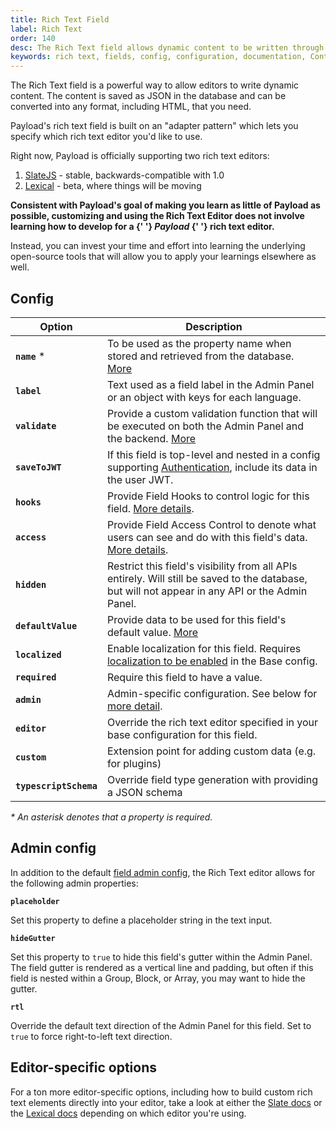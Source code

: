 ```yaml
---
title: Rich Text Field
label: Rich Text
order: 140
desc: The Rich Text field allows dynamic content to be written through the Admin Panel. Learn how to use Rich Text fields, see examples and options.
keywords: rich text, fields, config, configuration, documentation, Content Management System, cms, headless, javascript, node, react, nextjs
---
```


<Banner>
  The Rich Text field is a powerful way to allow editors to write dynamic content. The content is
  saved as JSON in the database and can be converted into any format, including HTML, that you need.
</Banner>

<LightDarkImage
  srcLight="https://payloadcms.com/images/docs/fields/richtext.png"
  srcDark="https://payloadcms.com/images/docs/fields/richtext-dark.png"
  alt="Shows a Rich Text field in the Payload Admin Panel"
  caption="Admin Panel screenshot of a Rich Text field"
/>

Payload's rich text field is built on an "adapter pattern" which lets you specify which rich text editor you'd like to use.

Right now, Payload is officially supporting two rich text editors:

1. [SlateJS](/docs/rich-text/slate) - stable, backwards-compatible with 1.0
2. [Lexical](/docs/rich-text/lexical) - beta, where things will be moving

<Banner type="success">
  <strong>
    Consistent with Payload's goal of making you learn as little of Payload as possible, customizing
    and using the Rich Text Editor does not involve learning how to develop for a
    {' '}
    <em>Payload</em>
    {' '}
    rich text editor.
  </strong>

  Instead, you can invest your time and effort into learning the underlying open-source tools that
  will allow you to apply your learnings elsewhere as well.
</Banner>

## Config

| Option                 | Description                                                                                                                                             |
| ---------------------- | ------------------------------------------------------------------------------------------------------------------------------------------------------- |
| **`name`** \*          | To be used as the property name when stored and retrieved from the database. [More](/docs/fields/overview#field-names)                                  |
| **`label`**            | Text used as a field label in the Admin Panel or an object with keys for each language.                                                                 |
| **`validate`**         | Provide a custom validation function that will be executed on both the Admin Panel and the backend. [More](/docs/fields/overview#validation)            |
| **`saveToJWT`**        | If this field is top-level and nested in a config supporting [Authentication](/docs/authentication/overview), include its data in the user JWT.           |
| **`hooks`**            | Provide Field Hooks to control logic for this field. [More details](../hooks/fields).                                                                                                                                                                         |
| **`access`**           | Provide Field Access Control to denote what users can see and do with this field's data. [More details](../access-control/fields).                                                                                                                                                  |
| **`hidden`**           | Restrict this field's visibility from all APIs entirely. Will still be saved to the database, but will not appear in any API or the Admin Panel.        |
| **`defaultValue`**     | Provide data to be used for this field's default value. [More](/docs/fields/overview#default-values)                                                    |
| **`localized`**        | Enable localization for this field. Requires [localization to be enabled](/docs/configuration/localization) in the Base config.                         |
| **`required`**         | Require this field to have a value.                                                                                                                     |
| **`admin`**            | Admin-specific configuration. See below for [more detail](#admin-config).                                                                               |
| **`editor`**           | Override the rich text editor specified in your base configuration for this field.                                                                      |
| **`custom`**           | Extension point for adding custom data (e.g. for plugins)                                                                                               |
| **`typescriptSchema`** | Override field type generation with providing a JSON schema                                                                                             |

_\* An asterisk denotes that a property is required._

## Admin config

In addition to the default [field admin config](/docs/fields/overview#admin-config), the Rich Text editor allows for the following admin properties:

**`placeholder`**

Set this property to define a placeholder string in the text input.

**`hideGutter`**

Set this property to `true` to hide this field's gutter within the Admin Panel. The field gutter is rendered as a vertical line and padding, but often if this field is nested within a Group, Block, or Array, you may want to hide the gutter.

**`rtl`**

Override the default text direction of the Admin Panel for this field. Set to `true` to force right-to-left text direction.

## Editor-specific options

For a ton more editor-specific options, including how to build custom rich text elements directly into your editor, take a look at either the [Slate docs](/docs/rich-text/slate) or the [Lexical docs](/docs/rich-text/lexical) depending on which editor you're using.
